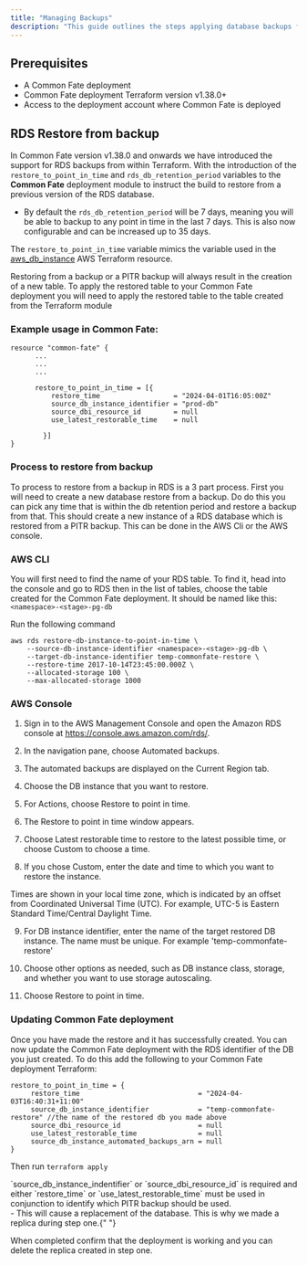 ```yaml
---
title: "Managing Backups"
description: "This guide outlines the steps applying database backups for RDS in Common Fate deployments."
---
```



## **Prerequisites**

- A Common Fate deployment
- Common Fate deployment Terraform version v1.38.0+
- Access to the deployment account where Common Fate is deployed

## RDS Restore from backup

In Common Fate version v1.38.0 and onwards we have introduced the support for RDS backups from within Terraform. With the introduction of the
`restore_to_point_in_time` and `rds_db_retention_period` variables to the **Common Fate** deployment module to instruct the build to restore from a previous version of the RDS database.

- By default the `rds_db_retention_period` will be 7 days, meaning you will be able to backup to any point in time in the last 7 days. This is also now configurable and can be increased up to 35 days.

The `restore_to_point_in_time` variable mimics the variable used in the [aws_db_instance](https://registry.terraform.io/providers/hashicorp/aws/latest/docs/resources/db_instance#restore-to-point-in-time) AWS Terraform resource.

<Aside>
  Restoring from a backup or a PITR backup will always result in the creation of
  a new table. To apply the restored table to your Common Fate deployment you
  will need to apply the restored table to the table created from the Terraform
  module
</Aside>

### Example usage in Common Fate:

```
resource "common-fate" {
      ...
      ...
      ...

      restore_to_point_in_time = [{
          restore_time                  = "2024-04-01T16:05:00Z"
          source_db_instance_identifier = "prod-db"
          source_dbi_resource_id        = null
          use_latest_restorable_time    = null

        }]
}
```

### Process to restore from backup

To process to restore from a backup in RDS is a 3 part process.
First you will need to create a new database restore from a backup. Do do this you can pick any time that is within the db retention period and restore a backup from that. This should create a new instance of a RDS database which is restored from a PITR backup.
This can be done in the AWS Cli or the AWS console.

### AWS CLI

You will first need to find the name of your RDS table. To find it, head into the console and go to RDS then in the list of tables, choose the table created for the Common Fate deployment. It should be named like this: `<namespace>-<stage>-pg-db`

Run the following command

```
aws rds restore-db-instance-to-point-in-time \
    --source-db-instance-identifier <namespace>-<stage>-pg-db \
    --target-db-instance-identifier temp-commonfate-restore \
    --restore-time 2017-10-14T23:45:00.000Z \
    --allocated-storage 100 \
    --max-allocated-storage 1000
```

### AWS Console

1. Sign in to the AWS Management Console and open the Amazon RDS console at https://console.aws.amazon.com/rds/.

2. In the navigation pane, choose Automated backups.

3. The automated backups are displayed on the Current Region tab.

4. Choose the DB instance that you want to restore.

5. For Actions, choose Restore to point in time.

6. The Restore to point in time window appears.

7. Choose Latest restorable time to restore to the latest possible time, or choose Custom to choose a time.

8. If you chose Custom, enter the date and time to which you want to restore the instance.

<Aside>
  Times are shown in your local time zone, which is indicated by an offset from
  Coordinated Universal Time (UTC). For example, UTC-5 is Eastern Standard
  Time/Central Daylight Time.
</Aside>

9. For DB instance identifier, enter the name of the target restored DB instance. The name must be unique. For example 'temp-commonfate-restore'

10. Choose other options as needed, such as DB instance class, storage, and whether you want to use storage autoscaling.

11. Choose Restore to point in time.

### Updating Common Fate deployment

Once you have made the restore and it has successfully created. You can now update the Common Fate deployment with the RDS identifier of the DB you just created.
To do this add the following to your Common Fate deployment Terraform:

```
restore_to_point_in_time = {
     restore_time                             = "2024-04-03T16:40:31+11:00"
     source_db_instance_identifier            = "temp-commonfate-restore" //the name of the restored db you made above
     source_dbi_resource_id                   = null
     use_latest_restorable_time               = null
     source_db_instance_automated_backups_arn = null
}
```

Then run `terraform apply`

<Aside>
  `source_db_instance_indentifier` or `source_dbi_resource_id` is required and
  either `restore_time` or `use_latest_restorable_time` must be used in
  conjunction to identify which PITR backup should be used.
</Aside>
- This will cause a replacement of the database. This is why we made a replica during
step one.{" "}

When completed confirm that the deployment is working and you can delete the replica created in step one.
